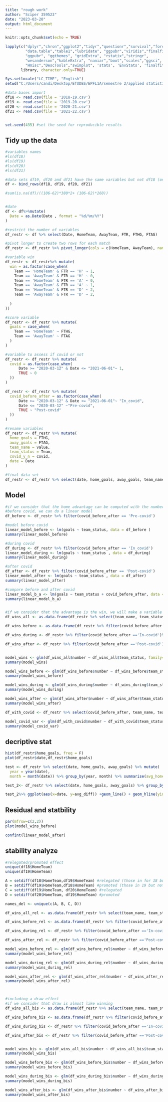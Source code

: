 ```yaml
---
title: "rough work"
author: "Sciper 359523"
date: "2023-03-20"
output: html_document
---
```


```r
knitr::opts_chunk$set(echo = TRUE)
```
```r
lapply(c("dplyr","chron","ggplot2","tidyr","questionr","survival","forcats","tidyselect",
         "data.table","table1","lubridate", "ggpubr","viridis","finalfit","survminer",
         "ggpubr", "ggthemes", "gridExtra", "rstatix","stringr",
         "wesanderson","kableExtra", "naniar","boot","scales","ggsci", "stringr",
         "Hmisc","DescTools","swimplot", 'stats', 'EnvStats', 'finalfit'), 
       library, character.only=TRUE)

Sys.setlocale("LC_TIME", "English")
setwd("C:/Users/candi/Desktop/ETUDES/EPFL1A/semestre 2/applied statistics/applied_stat_359523/project_3")

#data bases import
df18 <- read.csv(file = '2018-19.csv')
df19 <- read.csv(file = '2019-20.csv')
df20 <- read.csv(file = '2020-21.csv')
df21 <- read.csv(file = '2021-22.csv')


set.seed(435) #set the seed for reproducible results
```

## Tidy up the data
```r
#variables names
#ls(df18)
#ls(df19)
#ls(df20)
#ls(df21)

#data sets df19, df20 and df21 have the same variables but not df18 (only 62 variables) which explains why there are lots of NA
df <- bind_rows(df18, df19, df20, df21)

#sum(is.na(df)/((106-62)*380*2+ (106-62)*260))


#date
df <- df%>%mutate(
  Date = as.Date(Date , format = "%d/%m/%Y")
)

#restrict the number of variables
df_restr <- df %>% select(Date, HomeTeam, AwayTeam, FTR, FTHG, FTAG)

#pivot longer to create two rows for each match
df_restr <- df_restr %>% pivot_longer(cols = c(HomeTeam, AwayTeam), names_to = 'Team')

#variable win
df_restr <- df_restr%>% mutate(
  win = as.factor(case_when(
    Team == 'HomeTeam' & FTR == 'H' ~ 1, 
    Team == 'AwayTeam' & FTR == 'H' ~ 0,
    Team == 'HomeTeam' & FTR == 'A' ~ 0,
    Team == 'AwayTeam' & FTR == 'A' ~ 1,
    Team == 'HomeTeam' & FTR == 'D' ~ 2,
    Team == 'AwayTeam' & FTR == 'D' ~ 2,
    
  )
))

#score variable 
df_restr <- df_restr %>% mutate(
  goals = case_when(
    Team == 'HomeTeam' ~ FTHG,
    Team == 'AwayTeam' ~ FTAG
  )
)

#variable to assess if covid or not
df_restr <- df_restr %>% mutate(
  covid = as.factor(case_when(
      Date >= "2020-03-12" & Date <= "2021-06-01"~ 1,
      TRUE ~ 0
  ))
)

df_restr <- df_restr %>% mutate(
  covid_before_after = as.factor(case_when(
      Date >= "2020-03-12" & Date <= "2021-06-01"~ "In_covid",
      Date <= "2020-03-12" ~"Pre-covid",
      TRUE ~ "Post-covid"
  ))
)

#rename variables
df_restr <- df_restr %>% mutate(
  home_goals = FTHG,
  away_goals = FTAG,
  team_name = value,
  team_status = Team,
  covid_y_n = covid,
  date = Date
)

#final data set
df_restr <- df_restr %>% select(date, home_goals, away_goals, team_name, team_status, covid_y_n, covid_before_after, win, goals )
```


## Model  
```r
#if we consider that the home advantage can be computed with the number of goals
#before covid, we can do a linear model
df_before <- df_restr %>% filter(covid_before_after == 'Pre-covid')

#model before covid
linear_model_before <- lm(goals ~ team_status, data = df_before )
summary(linear_model_before)

#during covid 
df_during <- df_restr %>% filter(covid_before_after == 'In_covid')
linear_model_during <- lm(goals ~ team_status , data = df_during)
summary(linear_model_during)

#after covid 
df_after <- df_restr %>% filter(covid_before_after == 'Post-covid')
linear_model_after <- lm(goals ~ team_status , data = df_after)
summary(linear_model_after)

#compare before and after covid
linear_model_b_a <- lm(goals ~ team_status + covid_before_after, data = df_restr)
summary(linear_model_b_a)


#if we consider that the advantage is the win, we will make a variable that counts the number of wins for each team and then do the glm according to if they were at home or away
df_wins_all <- as.data.frame(df_restr %>% select(team_name, team_status, win)%>% filter(win == "1") %>% group_by(team_name, team_status)%>%summarise(number=n())%>% mutate(numb_win = number))

df_wins_before <- as.data.frame(df_restr %>% filter(covid_before_after =='Pre-covid')%>%  filter(win == "1")%>% select(team_name, team_status, win)%>% group_by(team_name, team_status)%>%summarise(number=n())%>% mutate(numb_win = number))

df_wins_during <- df_restr %>% filter(covid_before_after =='In-covid')%>%  filter(win == "1")%>% select(team_name, team_status, win)%>% group_by(team_name, team_status)%>%summarise(number=n())%>% mutate(numb_win = number)

df_wins_after <- df_restr %>% filter(covid_before_after =='Post-covid')%>%  filter(win == "1")%>% select(team_name, team_status, win)%>% group_by(team_name, team_status)%>%summarise(number=n())%>% mutate(numb_win = number)


model_wins <- glm(df_wins_all$number ~ df_wins_all$team_status, family=poisson(link="log"))
summary(model_wins)

model_wins_before <- glm(df_wins_before$number ~ df_wins_before$team_status, family=poisson(link="log"))
summary(model_wins_before)

model_wins_during <- glm(df_wins_during$number ~ df_wins_during$team_status, family=poisson(link="log"))
summary(model_wins_during)

model_wins_after <- glm(df_wins_after$number ~ df_wins_after$team_status, family=poisson(link="log"))
summary(model_wins_after)

df_with_covid <- df_restr %>% select(covid_before_after, team_name, team_status, win)%>% filter(win == "1") %>% group_by(covid_before_after, team_name, team_status)%>%summarise(number=n())%>% mutate(numb_win = number)

model_covid_var <- glm(df_with_covid$number ~ df_with_covid$team_status + df_with_covid$covid_before_after, family=poisson(link="log"))
summary(model_covid_var)
```

## decriptive stat 
```r
hist(df_restr$home_goals, freq = F)
plot(df_restr$date,df_restr$home_goals)

test <- df_restr %>% select(date, home_goals, away_goals) %>% mutate(
  year = year(date),
  month = month(date)) %>% group_by(year, month) %>% summarise(avg_home = mean(home_goals), avg_away = mean(away_goals))

test_2<- df_restr %>% select(date, home_goals, away_goals) %>% group_by(date) %>% summarise(avg_home = mean(home_goals), avg_away = mean(away_goals)) %>% mutate(avg_diff = avg_home - avg_away) 

test_2%>% ggplot(aes(x=date, y=avg_diff)) +geom_line() + geom_hline(yintercept= mean(test_2$avg_diff), col = 'red')+ geom_rect(aes(xmin = as.Date("2020-03-12", format = "%Y-%m-%d"), xmax = as.Date("2021-06-01", format = "%Y-%m-%d"), ymin = -Inf, ymax = Inf), fill = "blue", alpha = 0.003) + labs(x = 'Date', y = 'Average difference of goals', title = 'Difference between home goals and away goals')


```

## Residual and statbility
```r
par(mfrow=c(2,2))
plot(model_wins_before)

confint(linear_model_after)
```



## stability analyze 
```r
#relegated/promoted effect
unique(df18$HomeTeam)
unique(df19$HomeTeam)

A = setdiff(df18$HomeTeam,df19$HomeTeam) #relegated (those in for 18 but not in 19)
B = setdiff(df19$HomeTeam,df18$HomeTeam) #promoted (those in 19 but not in 18)
C = setdiff(df19$HomeTeam, df20$HomeTeam) #relegated
D = setdiff(df20$HomeTeam, df19$HomeTeam) #promoted

names_del <- unique(c(A, B, C, D))

df_wins_all_rel <- as.data.frame(df_restr %>% select(team_name, team_status, win)%>% filter(win == "1") %>% filter(!(team_name%in%names_del))%>% group_by(team_name, team_status)%>%summarise(number=n())%>% mutate(numb_win = number))

df_wins_before_rel <- as.data.frame(df_restr %>% filter(covid_before_after =='Pre-covid')%>%  filter(win == "1")%>% filter(!(team_name%in%names_del))%>%select(team_name, team_status, win)%>% group_by(team_name, team_status)%>%summarise(number=n())%>% mutate(numb_win = number))

df_wins_during_rel <- df_restr %>% filter(covid_before_after =='In-covid')%>%  filter(win == "1")%>% filter(!(team_name%in%names_del))%>%select(team_name, team_status, win)%>% group_by(team_name, team_status)%>%summarise(number=n())%>% mutate(numb_win = number)

df_wins_after_rel <- df_restr %>% filter(covid_before_after =='Post-covid')%>%  filter(win == "1")%>% filter(!(team_name%in%names_del))%>%select(team_name, team_status, win)%>% group_by(team_name, team_status)%>%summarise(number=n())%>% mutate(numb_win = number)

model_wins_before_rel <- glm(df_wins_before_rel$number ~ df_wins_before_rel$team_status, family=poisson(link="log"))
summary(model_wins_before_rel)

model_wins_during_rel <- glm(df_wins_during_rel$number ~ df_wins_during_rel$team_status, family=poisson(link="log"))
summary(model_wins_during_rel)

model_wins_after_rel <- glm(df_wins_after_rel$number ~ df_wins_after_rel$team_status, family=poisson(link="log"))
summary(model_wins_after_rel)



#including a draw effect
#if we consider that draw is almost like winning 
df_wins_all_bis <- as.data.frame(df_restr %>% select(team_name, team_status, win)%>% filter(win != "0") %>% group_by(team_name, team_status)%>%summarise(number=n())%>% mutate(numb_win = number))

df_wins_before_bis <- as.data.frame(df_restr %>% filter(covid_before_after =='Pre-covid')%>%  filter(win != "0")%>% select(team_name, team_status, win)%>% group_by(team_name, team_status)%>%summarise(number=n())%>% mutate(numb_win = number))

df_wins_during_bis <- df_restr %>% filter(covid_before_after =='In-covid')%>%  filter(win != "0")%>% select(team_name, team_status, win)%>% group_by(team_name, team_status)%>%summarise(number=n())%>% mutate(numb_win = number)

df_wins_after_bis <- df_restr %>% filter(covid_before_after =='Post-covid')%>%  filter(win != "0")%>% select(team_name, team_status, win)%>% group_by(team_name, team_status)%>%summarise(number=n())%>% mutate(numb_win = number)


model_wins_bis <- glm(df_wins_all_bis$number ~ df_wins_all_bis$team_status, family=poisson(link="log"))
summary(model_wins_bis)

model_wins_before_bis <- glm(df_wins_before_bis$number ~ df_wins_before_bis$team_status, family=poisson(link="log"))
summary(model_wins_before_bis)

model_wins_during_bis <- glm(df_wins_during_bis$number ~ df_wins_during_bis$team_status, family=poisson(link="log"))
summary(model_wins_during_bis)

model_wins_after_bis <- glm(df_wins_after_bis$number ~ df_wins_after_bis$team_status, family=poisson(link="log"))
summary(model_wins_after_bis)
```







